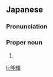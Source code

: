 ==Japanese==
{{ja-kanjitab|りゅう|き}}

===Pronunciation===
{{ja-pron|りゅうき}}

===Proper noun===
{{ja-pos|proper|りゅうき}}

# {{given name|male|lang=ja|sort=りゅうき}}

[[li:隆輝]]